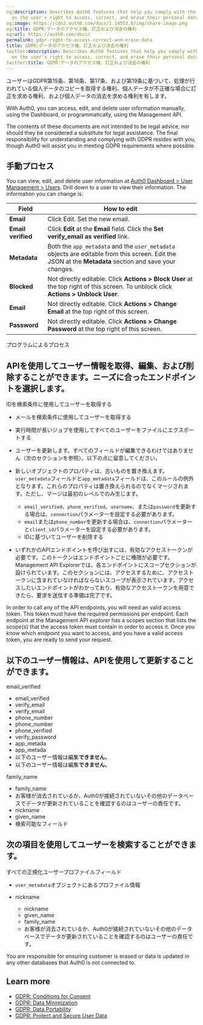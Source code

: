 ```yaml
---
og:description: Describes Auth0 features that help you comply with the GDPR requirements
  on the user's right to access, correct, and erase their personal data.
og:image: https://cdn2.auth0.com/docs/1.14553.0/img/share-image.png
og:title: GDPR:データのアクセス権、訂正および消去の権利
og:url: https://auth0.com/docs/
permalink: gdpr-right-to-access-correct-and-erase-data
title: GDPR:データのアクセス権、訂正および消去の権利
twitter:description: Describes Auth0 features that help you comply with the GDPR requirements
  on the user's right to access, correct, and erase their personal data.
twitter:title: GDPR:データのアクセス権、訂正および消去の権利
---
```


ユーザーはGDPR第15条、第16条、第17条、および第19条に基づいて、処理が行われている個人データのコピーを取得する権利、個人データが不正確な場合に訂正を求める権利、および個人データの消去を求める権利を有します。

With Auth0, you can access, edit, and delete user information manually, using the Dashboard, or programmatically, using the <Tooltip tip="Management API: A product to allow customers to perform administrative tasks." cta="View Glossary" href="/docs/glossary?term=Management+API">Management API</Tooltip>.

<Callout icon="file-lines" color="#0EA5E9" iconType="regular">

The contents of these documents are not intended to be legal advice, nor should they be considered a substitute for legal assistance. The final responsibility for understanding and complying with GDPR resides with you, though Auth0 will assist you in meeting GDPR requirements where possible.

</Callout>

## 手動プロセス

You can view, edit, and delete user information at [Auth0 Dashboard > User Management > Users](https://manage.auth0.com/#/users). Drill down to a user to view their information. The information you can change is:

<table class="table"><thead>
<tr>
<th><strong>Field</strong></th>
<th><strong>How to edit</strong></th>
</tr>
</thead>
<tbody>
<tr>
<td><strong>Email</strong></td>
<td>Click Edit. Set the new email.</td>
</tr>
<tr>
<td><strong>Email verified</strong></td>
<td>Click <strong>Edit</strong> at the <strong>Εmail</strong> field. Click the <strong>Set verify_email as verified</strong> link.</td>
</tr>
<tr>
<td><strong>Metadata</strong></td>
<td>Both the <code>app_metadata</code> and the <code>user_metadata</code> objects are editable from this screen. Edit the JSON at the <strong>Metadata</strong> section and save your changes.</td>
</tr>
<tr>
<td><strong>Blocked</strong></td>
<td>Not directly editable. Click <strong>Actions &gt; Block User</strong> at the top right of this screen. To unblock click <strong>Actions &gt; Unblock User</strong>.</td>
</tr>
<tr>
<td><strong>Email</strong></td>
<td>Not directly editable. Click <strong>Actions &gt; Change Email</strong> at the top right of this screen.</td>
</tr>
<tr>
<td><strong>Password</strong></td>
<td>Not directly editable. Click <strong>Actions &gt; Change Password</strong> at the top right of this screen.</td>
</tr>
</tbody>
</table>

プログラムによるプロセス

## APIを使用してユーザー情報を取得、編集、および削除することができます。ニーズに合ったエンドポイントを選択します。

IDを検索条件に使用してユーザーを取得する

* メールを検索条件に使用してユーザーを取得する
* 実行時間が長いジョブを使用してすべてのユーザーをファイルにエクスポートする
* ユーザーを更新します。すべてのフィールドが編集できるわけではありません（次のセクションを参照）。以下の点に留意してください。
* 新しいオブジェクトのプロパティは、古いものを置き換えます。`user_metadata`フィールドと`app_metadata`フィールドは、このルールの例外となります。これらのプロパティは置き換えられるのでなくマージされます。ただし、マージは最初のレベルでのみ生じます。

  + `email_verified`、`phone_verified`、`username`、または`password`を更新する場合は、`connection`パラメーターを設定する必要があります。
  + `email`または`phone_number`を更新する場合は、`connection`パラメーターと`client_id`パラメーターを設定する必要があります。
  + IDに基づいてユーザーを削除する
* いずれかのAPIエンドポイントを呼び出すには、有効なアクセストークンが必要です。このトークンはエンドポイントごとに権限が必要です。Management API Explorerでは、各エンドポイントにスコープセクションが設けられています。このセクションには、アクセスするために、アクセストークンに含まれていなければならないスコープが表示されています。アクセスしたいエンドポイントがわかっており、有効なアクセストークンを用意できたら、要求を送信する準備は完了です。

In order to call any of the API endpoints, you will need an valid <Tooltip tip="Access Token: Authorization credential, in the form of an opaque string or JWT, used to access an API." cta="View Glossary" href="/docs/glossary?term=access+token">access token</Tooltip>. This token must have the required permissions per endpoint. Each endpoint at the Management API explorer has a scopes section that lists the scope(s) that the access token must contain in order to access it. Once you know which endpoint you want to access, and you have a valid access token, you are ready to send your request.

## 以下のユーザー情報は、APIを使用して更新することができます。

email_verified

* email_verified
* verify_email
* verify_email
* phone_number
* phone_number
* phone_verified
* verify_password
* app_metada
* app_metada
* 以下のユーザー情報は編集**できません**。
* 以下のユーザー情報は編集**できません**。

family_name

* family_name
* お客様が消去されているか、Auth0が接続されていないその他のデータベースでデータが更新されていることを確認するのはユーザーの責任です。
* nickname
* given_name
* 検索可能なフィールド

## 次の項目を使用してユーザーを検索することができます。

すべての正規化ユーザープロファイルフィールド

* `user_metadata`オブジェクトにあるプロファイル情報
* nickname

  + nickname
  + given_name
  + family_name
  + お客様が消去されているか、Auth0が接続されていないその他のデータベースでデータが更新されていることを確認するのはユーザーの責任です。

You are responsible for ensuring customer is erased or data is updated in any other databases that Auth0 is not connected to.

## Learn more

* [GDPR: Conditions for Consent](/docs/secure/data-privacy-and-compliance/gdpr/gdpr-conditions-for-consent)
* [GDPR: Data Minimization](/docs/secure/data-privacy-and-compliance/gdpr/gdpr-data-minimization)
* [GDPR: Data Portability](/docs/secure/data-privacy-and-compliance/gdpr/gdpr-data-portability)
* [GDPR: Protect and Secure User Data](/docs/secure/data-privacy-and-compliance/gdpr/gdpr-protect-and-secure-user-data)